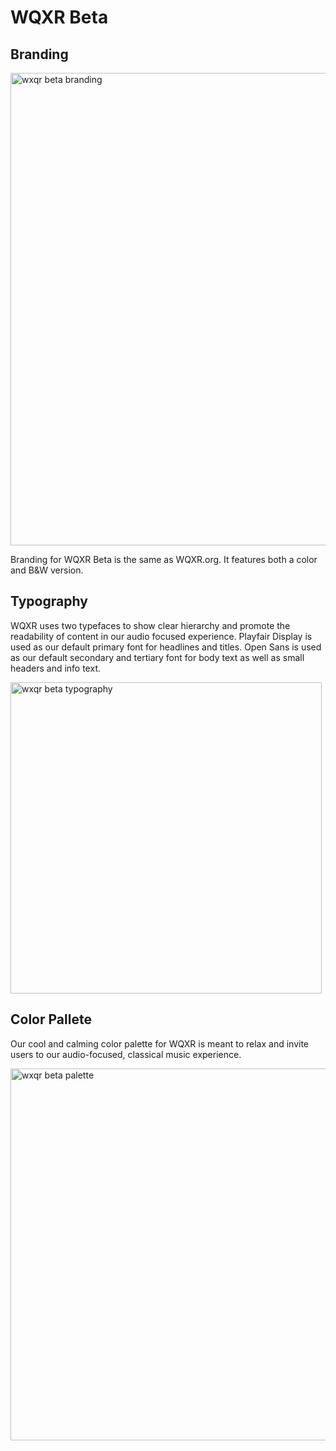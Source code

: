 
<Meta title="Foundations/Themes/WQXR Beta"/>

# WQXR Beta

## Branding
<img alt="wxqr beta branding" src="/images/Themes-WQXRbeta-Branding.png" width="756" />

Branding for WQXR Beta is the same as WQXR.org. It features both a color and B&W version.
## Typography
WQXR uses two typefaces to show clear hierarchy and promote the readability of content in our audio focused experience. Playfair Display is used as our default primary font for headlines and titles. Open Sans is used as our default secondary and tertiary font for body text as well as small headers and info text.

<img alt="wxqr beta typography" src="/images/Themes-WQXRbeta-Typography.png" width="498" />

## Color Pallete
Our cool and calming color palette for WQXR is meant to relax and invite users to our audio-focused, classical music experience.

<img alt="wxqr beta palette" src="/images/Themes-WQXRbeta-ColorPallette.png" width="595" />
